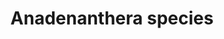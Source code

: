 ---
title: Anadenanthera species
aka:
  - yopo
  - nopo
  - cebil
  - vilca
  - huilca
  - angico
family_members:
  - Anadenanthera colubrina
  - Anadenanthera peregrina
image_location: /src/assets/Images/Anadenanthera species/Anadenanthera peregrina Diogo Luiz.jpeg
duration_chart_title: Insufflated Duration of Anadenanthera colubrina
duration_chart:
  total: 1–10 min
  onset: 15–60s
  coming_up: 1–3m
  plateau: 1–5m
  coming_down: 5–10m
  after_effects: 10–60m
positive_effects: euphoria, empathy, stimulation
neutral_effects: visuals
negative_effects: nausea, muscle tension, confusion, anxiety
dosage_table:
  title: Insufflated Dosage of Dried Anadenanthera colubrina Seed
  threshold: 100 mg
  light: 250 mg
  common: 1 g
  strong: 2 g
  heavy: 3+ g
--- 